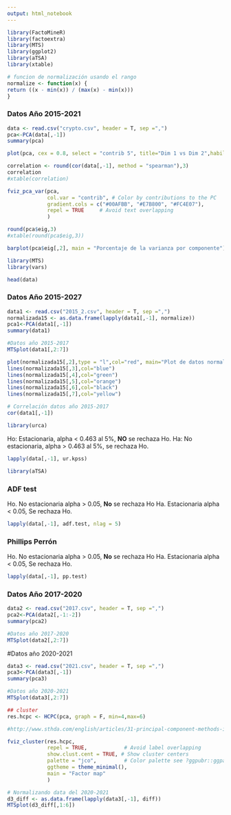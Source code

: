 ```yaml
---
output: html_notebook
---
```



```r
library(FactoMineR)
library(factoextra)
library(MTS)
library(ggplot2)
library(aTSA)
library(xtable)
```
```r
# funcion de normalización usando el rango
normalize <- function(x) {
return ((x - min(x)) / (max(x) - min(x)))
}
```

### Datos Año 2015-2021

```r

data <- read.csv("crypto.csv", header = T, sep =",")
pca<-PCA(data[,-1])
summary(pca)

```

```r
plot(pca, cex = 0.8, select = "contrib 5", title="Dim 1 vs Dim 2",habillage = "cos2")
```


```r
correlation <- round(cor(data[,-1], method = "spearman"),3)
correlation
#xtable(correlation)
```


```r
fviz_pca_var(pca,
             col.var = "contrib", # Color by contributions to the PC
             gradient.cols = c("#00AFBB", "#E7B800", "#FC4E07"),
             repel = TRUE     # Avoid text overlapping
             )
```
```r
round(pca$eig,3)
#xtable(round(pca$eig,3))
```


```r
barplot(pca$eig[,2], main = "Porcentaje de la varianza por componente")
```


```r
library(MTS)
library(vars)
```


```r
head(data)
```

### Datos Año 2015-2027



```r
data1 <- read.csv("2015_2.csv", header = T, sep =",")
normalizada15 <- as.data.frame(lapply(data1[,-1], normalize))
pca1<-PCA(data1[,-1])
summary(data1)

```


```r
#Datos año 2015-2017
MTSplot(data1[,2:7])
```

```r
plot(normalizada15[,2],type = "l",col="red", main="Plot de datos normalizados 2015-2017")
lines(normalizada15[,3],col="blue")
lines(normalizada15[,4],col="green")
lines(normalizada15[,5],col="orange")
lines(normalizada15[,6],col="black")
lines(normalizada15[,7],col="yellow")
```

```r
# Correlación datos año 2015-2017
cor(data1[,-1])
```

```r
library(urca)
```


Ho: Estacionaria, alpha < 0.463 al 5%, **NO** se rechaza Ho.
Ha: No estacionaria, alpha > 0.463 al 5%, se rechaza Ho.
```r
lapply(data[,-1], ur.kpss)
```
```r
library(aTSA)
```


### ADF test

Ho. No estacionaria alpha > 0.05, **No** se rechaza Ho
Ha. Estacionaria alpha < 0.05, Se rechaza Ho.

```r
lapply(data[,-1], adf.test, nlag = 5)
```
### Phillips Perrón

Ho. No estacionaria alpha > 0.05, **No** se rechaza Ho
Ha. Estacionaria alpha < 0.05, Se rechaza Ho.

```r
lapply(data[,-1], pp.test)
```


### Datos Año 2017-2020
```r
data2 <- read.csv("2017.csv", header = T, sep =",")
pca2<-PCA(data2[,-1:-2])
summary(pca2)

```
```r
#Datos año 2017-2020
MTSplot(data2[,2:7])
```
#Datos año 2020-2021
```r
data3 <- read.csv("2021.csv", header = T, sep =",")
pca3<-PCA(data3[,-1])
summary(pca3)

```

```r
#Datos año 2020-2021
MTSplot(data3[,2:7])
```



```r

## cluster
res.hcpc <- HCPC(pca, graph = F, min=4,max=6)
```



```r

#http://www.sthda.com/english/articles/31-principal-component-methods-in-r-practical-guide/117-hcpc-hierarchical-clustering-on-principal-components-essentials/

fviz_cluster(res.hcpc,
             repel = TRUE,            # Avoid label overlapping
             show.clust.cent = TRUE, # Show cluster centers
             palette = "jco",         # Color palette see ?ggpubr::ggpar
             ggtheme = theme_minimal(),
             main = "Factor map"
             )
```



```r

# Normalizando data del 2020-2021
d3_diff <- as.data.frame(lapply(data3[,-1], diff))
MTSplot(d3_diff[,1:6])
```



